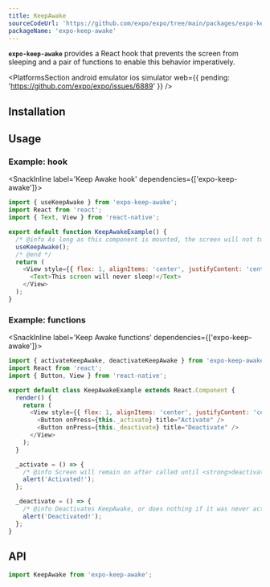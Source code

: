 ```yaml
---
title: KeepAwake
sourceCodeUrl: 'https://github.com/expo/expo/tree/main/packages/expo-keep-awake'
packageName: 'expo-keep-awake'
---
```



**`expo-keep-awake`** provides a React hook that prevents the screen from sleeping and a pair of functions to enable this behavior imperatively.

<PlatformsSection
  android
  emulator
  ios
  simulator
  web={{ pending: 'https://github.com/expo/expo/issues/6889' }}
/>

## Installation

<APIInstallSection />

## Usage

### Example: hook

<SnackInline label='Keep Awake hook' dependencies={['expo-keep-awake']}>

```javascript
import { useKeepAwake } from 'expo-keep-awake';
import React from 'react';
import { Text, View } from 'react-native';

export default function KeepAwakeExample() {
  /* @info As long as this component is mounted, the screen will not turn off from being idle. */
  useKeepAwake();
  /* @end */
  return (
    <View style={{ flex: 1, alignItems: 'center', justifyContent: 'center' }}>
      <Text>This screen will never sleep!</Text>
    </View>
  );
}
```

</SnackInline>

### Example: functions

<SnackInline label='Keep Awake functions' dependencies={['expo-keep-awake']}>

```javascript
import { activateKeepAwake, deactivateKeepAwake } from 'expo-keep-awake';
import React from 'react';
import { Button, View } from 'react-native';

export default class KeepAwakeExample extends React.Component {
  render() {
    return (
      <View style={{ flex: 1, alignItems: 'center', justifyContent: 'center' }}>
        <Button onPress={this._activate} title="Activate" />
        <Button onPress={this._deactivate} title="Deactivate" />
      </View>
    );
  }

  _activate = () => {
    /* @info Screen will remain on after called until <strong>deactivateKeepAwake()</strong> is called. */ activateKeepAwake(); /* @end */
    alert('Activated!');
  };

  _deactivate = () => {
    /* @info Deactivates KeepAwake, or does nothing if it was never activated. */ deactivateKeepAwake(); /* @end */
    alert('Deactivated!');
  };
}
```

</SnackInline>

## API

```js
import KeepAwake from 'expo-keep-awake';
```

<APISection packageName="expo-keep-awake" apiName="KeepAwake" />
